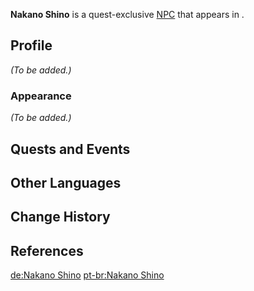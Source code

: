 {{Meta
<!-- Remove this template after adding the missing info -->
|missing_NPC_profile  = yes
}}
{{Character Infobox
|type             = Quest NPC
|image            = NPC Nakano Shino.png
|region           = Inazuma
|location         = Inazuma
|voiceEN          = [https://www.anneyatco.com/ Anne Yatco]<ref>Twitter: [https://twitter.com/annejyatco/status/1494865208094773248 EN VA Self Announcement]</ref>
}}
'''Nakano Shino''' is a quest-exclusive [[NPC]] that appears in {{Quest|Friendship in Writing}}.
<!--
==Location==
<gallery>
NPC Location Nakano Shino.png|Nakano Shino's location
NPC Location Nakano Shino Context.png|Additional context
</gallery>
-->
==Profile==
<!-- detailed story/lore information goes here -->
''(To be added.)''

===Appearance===
''(To be added.)''

==Quests and Events==
{{Quests and Events}}

==Other Languages==
{{Other Languages
|default_hidden = 1
|en      = Nakano Shino
|zhs     = 中野志乃
|zhs_rm  = Zhōngyě Zhìnǎi
|zht     = 中野志乃
|zht_rm  = Zhōngyě Zhìnǎi
|ja      = 中野志乃
|ja_rm   = Nakano Shino
|ko      = 나카노 시노
|es      = Nakano Shino
|fr      = Nakano Shino
|ru      = Накано Сино
|th      = Nakano Shino
|vi      = Nakano Shino
|de      = Nakano Shino
|id      = Nakano Shino
|pt      = Nakano Shino
|tr      = Nakano Shino
|it      = Nakano Shino
}}

==Change History==
{{Change History|2.5}}

==References==
{{Reflist}}

[[de:Nakano Shino]]
[[pt-br:Nakano Shino]]